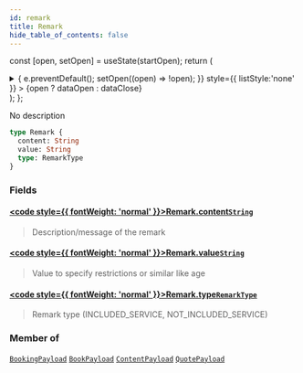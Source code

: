 ```yaml
---
id: remark
title: Remark
hide_table_of_contents: false
---
```






const [open, setOpen] = useState(startOpen);
return (
<details {...(open ? { open: true } : {})} className="details" style={{ border:'none', boxShadow:'none', background:'var(--ifm-background-color)' }}>
<summary
onClick={(e) => {
e.preventDefault();
setOpen((open) => !open);
}}
style={{ listStyle:'none' }} >
{open ? dataOpen : dataClose}
</summary>
{open && children}
</details>
);
};

No description

```graphql
type Remark {
  content: String
  value: String
  type: RemarkType
}
```

### Fields

#### [<code style={{ fontWeight: 'normal' }}>Remark.<b>content</b></code>](#)<Bullet />[`String`](/api/scalars/string) <Badge class="badge badge--secondary" text="scalar"/>

> Description/message of the remark

#### [<code style={{ fontWeight: 'normal' }}>Remark.<b>value</b></code>](#)<Bullet />[`String`](/api/scalars/string) <Badge class="badge badge--secondary" text="scalar"/>

> Value to specify restrictions or similar like age

#### [<code style={{ fontWeight: 'normal' }}>Remark.<b>type</b></code>](#)<Bullet />[`RemarkType`](/api/enums/remark-type) <Badge class="badge badge--secondary" text="enum"/>

> Remark type (INCLUDED_SERVICE, NOT_INCLUDED_SERVICE)

### Member of

[`BookingPayload`](/api/objects/booking-payload) <Badge class="badge badge--secondary" text="object"/><Bullet />[`BookPayload`](/api/objects/book-payload) <Badge class="badge badge--secondary" text="object"/><Bullet />[`ContentPayload`](/api/objects/content-payload) <Badge class="badge badge--secondary" text="object"/><Bullet />[`QuotePayload`](/api/objects/quote-payload) <Badge class="badge badge--secondary" text="object"/>
